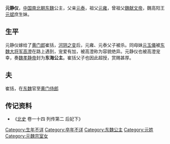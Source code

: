 {{東亞女性歷史人物
| 名稱=元静仪
| 身份=[[东魏|东魏]]公主
| 畫像=
| 說明=
| 姓=元
| 名=静儀
| 封爵=[[公主|公主]]
| 位號=
| 封號=东海公主
| 出生年=
| 逝世年=
| 諡號=
| 墳墓=
| 父親=[[元泰|元泰]]
| 夫=崔括
|}}
'''元静仪'''，[[中国|中国]][[南北朝|南北朝]][[东魏|东魏]]公主，父亲[[元泰|元泰]]，祖父[[元雍|元雍]]，曾祖父[[魏献文帝|魏献文帝]]，魏高阳王[[元斌|元斌]]庶生妹。
==生平==
元静仪嫁给了[[黄门郎|黄门郎]]崔括，[[河阴之变|河阴之变]]后，元雍、元泰父子被杀。同母妹[[元玉儀|元玉儀]]被[[东魏|东魏]][[大将军|大将军]][[高澄|高澄]]在路上遇到，宠爱有加，被高澄称为容貌绝异。元静仪也被高澄宠幸，奏[[魏孝静帝|魏孝静帝]]封为'''东海公主'''。崔括父子也因此超授，赏赐甚厚。
==夫==
崔括，在[[东魏|东魏]]官至[[黄门侍郎|黄门侍郎]]
== 传记资料 ==

*《[[北史|北史]] 卷一十四 列传第二 后妃下》

[[Category:生年不详|Category:生年不详]]
[[Category:卒年不详|Category:卒年不详]]
[[Category:东魏公主|Category:东魏公主]]
[[Category:元姓|Category:元姓]]
[[Category:元魏宗室女|Category:元魏宗室女]]